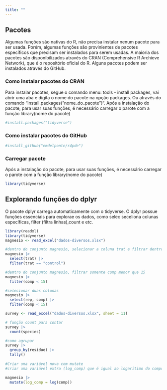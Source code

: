 ```yaml
---
title: ""
---
```


## **Pacotes**

Algumas funções são nativas do R, não precisa instalar nenum pacote para ser usada. Porém, algumas funções são provinientes de pacotes específicos que precisam ser instalados para serem usadas. A maioria dos pacotes são disponibilizados através do CRAN (Comprehensive R Archieve Network), que é o repositório oficial do R. Alguns pacotes podem ser instalados através do GitHub.

### Como instalar pacotes do CRAN

Para instalar pacotes, segue o comando menu: tools - install packages, vai abrir uma aba e digita o nome do pacote na opção packages. Ou através do comando "install.packages("nome_do_pacote")". Após a instalação do pacote, para usar suas funções, é necessário carregar o parote com a função library(nome do pacote)

```r
#install.packages("tidyverse")
```

### Como instalar pacotes do GitHub

```r
#install_github("emdelponte/r4pde")
```

### **Carregar pacote**

Após a instalação do pacote, para usar suas funções, é necessário carregar o parote com a função library(nome do pacote)

```r
library(tidyverse)
```

## **Explorando funções do dplyr**

O pacote dplyr carrega automaticamente com o tidyverse. O dplyr possue funções essenciais para explorae os dados, como selec seceliona colunas específicas, filter (filtra linhas),count e etc.

```r
library(readxl)
library(tidyverse)
magnesio <- read_excel("dados-diversos.xlsx")

#dentro do conjunto magnesio, selecionar a coluna trat e filtrar dentro de trat o tratamento control
magnesio |>
  select(trat) |> 
  filter(trat == "control")

#demtro do conjunto magnesio, filtrar somente comp menor que 15
magnesio |> 
  filter(comp < 15)

#selecionar duas colunas
magnesio |> 
  select(rep, comp) |> 
  filter(comp < 15)

survey <- read_excel("dados-diversos.xlsx", sheet = 11)

# função count para contar
survey |> 
  count(species)

#como agrupar
survey |> 
  group_by(residue) |>
  tally()
  
#Criar uma variável nova com mutate
#criar uma variável extra (log_comp) que é igual ao logaritimo do comprimento

magnesio |> 
  mutate(log_comp = log(comp))
```
